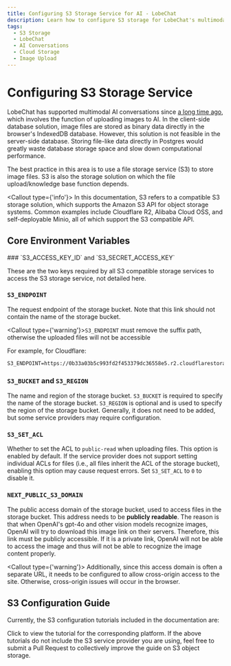 ```yaml
---
title: Configuring S3 Storage Service for AI - LobeChat
description: Learn how to configure S3 storage for LobeChat's multimodal AI conversations.
tags:
  - S3 Storage
  - LobeChat
  - AI Conversations
  - Cloud Storage
  - Image Upload
---
```

# Configuring S3 Storage Service

LobeChat has supported multimodal AI conversations since [a long time ago](https://x.com/lobehub/status/1724289575672291782), which involves the function of uploading images to AI. In the client-side database solution, image files are stored as binary data directly in the browser's IndexedDB database. However, this solution is not feasible in the server-side database. Storing file-like data directly in Postgres would greatly waste database storage space and slow down computational performance.

The best practice in this area is to use a file storage service (S3) to store image files. S3 is also the storage solution on which the file upload/knowledge base function depends.

<Callout type={'info'}>
In this documentation, S3 refers to a compatible S3 storage solution, which supports the Amazon S3 API for object storage systems. Common examples include Cloudflare R2, Alibaba Cloud OSS, and self-deployable Minio, all of which support the S3 compatible API.
</Callout>

## Core Environment Variables

<Steps>
  ### `S3_ACCESS_KEY_ID` and `S3_SECRET_ACCESS_KEY`

  These are the two keys required by all S3 compatible storage services to access the S3 storage service, not detailed here.

  ### `S3_ENDPOINT`

  The request endpoint of the storage bucket. Note that this link should not contain the name of the storage bucket.

  <Callout type={'warning'}>`S3_ENDPOINT` must remove the suffix path, otherwise the uploaded files will not be accessible</Callout>

  For example, for Cloudflare:

  ```shell
  S3_ENDPOINT=https://0b33a03b5c993fd2f453379dc36558e5.r2.cloudflarestorage.com
  ```

  ### `S3_BUCKET` and `S3_REGION`

  The name and region of the storage bucket. `S3_BUCKET` is required to specify the name of the storage bucket. `S3_REGION` is optional and is used to specify the region of the storage bucket. Generally, it does not need to be added, but some service providers may require configuration.

  ### `S3_SET_ACL`

  Whether to set the ACL to `public-read` when uploading files. This option is enabled by default. If the service provider does not support setting individual ACLs for files (i.e., all files inherit the ACL of the storage bucket), enabling this option may cause request errors. Set `S3_SET_ACL` to `0` to disable it.

  ### `NEXT_PUBLIC_S3_DOMAIN`

  The public access domain of the storage bucket, used to access files in the storage bucket. This address needs to be **publicly readable**. The reason is that when OpenAI's gpt-4o and other vision models recognize images, OpenAI will try to download this image link on their servers. Therefore, this link must be publicly accessible. If it is a private link, OpenAI will not be able to access the image and thus will not be able to recognize the image content properly.

  <Callout type={'warning'}>
    Additionally, since this access domain is often a separate URL, it needs to be configured to allow cross-origin access to the site. Otherwise, cross-origin issues will occur in the browser.
  </Callout>

</Steps>

## S3 Configuration Guide

Currently, the S3 configuration tutorials included in the documentation are:

<Cards>
  <Card href={'/en/docs/self-hosting/advanced/s3/cloudflare-r2'} title={'Cloudflare R2'} />
</Cards>

Click to view the tutorial for the corresponding platform. If the above tutorials do not include the S3 service provider you are using, feel free to submit a Pull Request to collectively improve the guide on S3 object storage.

